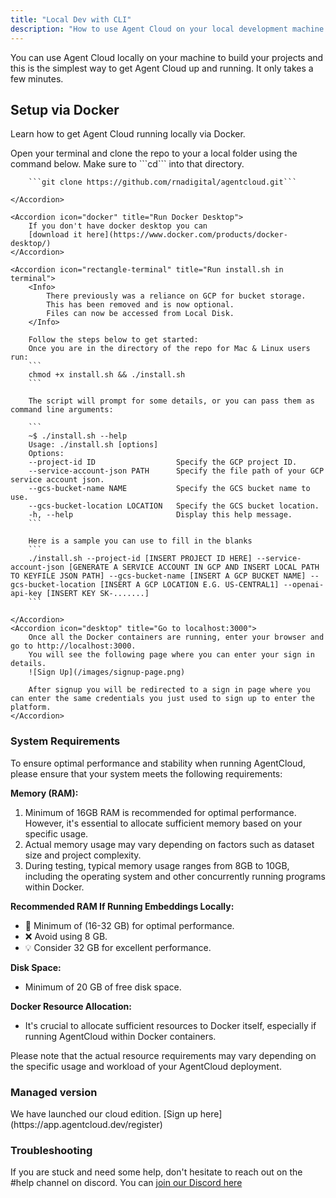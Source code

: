 ```yaml
---
title: "Local Dev with CLI"
description: "How to use Agent Cloud on your local development machine."
---
```


You can use Agent Cloud locally on your machine to build your projects and this is the simplest way to get Agent Cloud up and running. It only takes a few minutes.

## Setup via Docker

Learn how to get Agent Cloud running locally via Docker.

<AccordionGroup>
    <Accordion icon="github" title="Clone the repository locally">
        Open your terminal and clone the repo to your a local folder using the command below.
        Make sure to ```cd``` into that directory.

        ```git clone https://github.com/rnadigital/agentcloud.git```

    </Accordion>

    <Accordion icon="docker" title="Run Docker Desktop">
        If you don't have docker desktop you can
        [download it here](https://www.docker.com/products/docker-desktop/)
    </Accordion>

    <Accordion icon="rectangle-terminal" title="Run install.sh in terminal">
        <Info>
            There previously was a reliance on GCP for bucket storage.
            This has been removed and is now optional.
            Files can now be accessed from Local Disk.
        </Info>

        Follow the steps below to get started:
        Once you are in the directory of the repo for Mac & Linux users run:
        ```
        chmod +x install.sh && ./install.sh
        ```

        The script will prompt for some details, or you can pass them as command line arguments:

        ```
        ~$ ./install.sh --help
        Usage: ./install.sh [options]
        Options:
        --project-id ID                  Specify the GCP project ID.
        --service-account-json PATH      Specify the file path of your GCP service account json.
        --gcs-bucket-name NAME           Specify the GCS bucket name to use.
        --gcs-bucket-location LOCATION   Specify the GCS bucket location.
        -h, --help                       Display this help message.
        ```

        Here is a sample you can use to fill in the blanks
        ```
        ./install.sh --project-id [INSERT PROJECT ID HERE] --service-account-json [GENERATE A SERVICE ACCOUNT IN GCP AND INSERT LOCAL PATH TO KEYFILE JSON PATH] --gcs-bucket-name [INSERT A GCP BUCKET NAME] --gcs-bucket-location [INSERT A GCP LOCATION E.G. US-CENTRAL1] --openai-api-key [INSERT KEY SK-.......]
        ```

    </Accordion>
    <Accordion icon="desktop" title="Go to localhost:3000">
        Once all the Docker containers are running, enter your browser and go to http://localhost:3000.
        You will see the following page where you can enter your sign in details.
        ![Sign Up](/images/signup-page.png)

        After signup you will be redirected to a sign in page where you can enter the same credentials you just used to sign up to enter the platform.
    </Accordion>
</AccordionGroup>

### System Requirements

<Warning>
    To ensure optimal performance and stability when running AgentCloud, please ensure that your system meets the following requirements:
</Warning>

**Memory (RAM):**
1. Minimum of 16GB RAM is recommended for optimal performance. However, it's essential to allocate sufficient memory based on your specific usage.
2. Actual memory usage may vary depending on factors such as dataset size and project complexity.
3. During testing, typical memory usage ranges from 8GB to 10GB, including the operating system and other concurrently running programs within Docker.

**Recommended RAM If Running Embeddings Locally:**
- 🚀 Minimum of (16-32 GB) for optimal performance.
- ❌ Avoid using 8 GB.
- 💡 Consider 32 GB for excellent performance.

**Disk Space:**
- Minimum of 20 GB of free disk space.

**Docker Resource Allocation:**
- It's crucial to allocate sufficient resources to Docker itself, especially if running AgentCloud within Docker containers.

<Info>
    Please note that the actual resource requirements may vary depending on the specific usage and workload of your AgentCloud deployment.
</Info>

### Managed version

<Info>
    We have launched our cloud edition. [Sign up here](https://app.agentcloud.dev/register)
</Info>



### Troubleshooting

If you are stuck and need some help, don't hesitate to reach out on the #help channel on discord.
You can [join our Discord here](https://discord.com/invite/ZNSSttKqqq)
